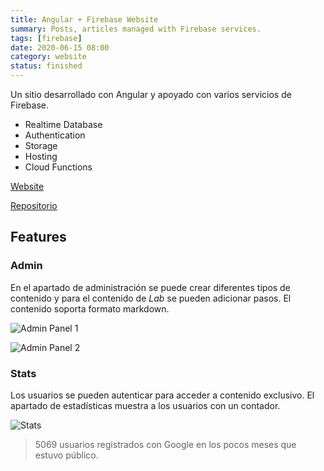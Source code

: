 ```yaml
---
title: Angular + Firebase Website
summary: Posts, articles managed with Firebase services.
tags: [firebase]
date: 2020-06-15 08:00
category: website
status: finished
---
```


Un sitio desarrollado con Angular y apoyado con varios servicios de Firebase.

* Realtime Database
* Authentication
* Storage
* Hosting
* Cloud Functions


[Website](https://maksha-41f4f.web.app/)

[Repositorio](https://github.com/alvareztech/maksha-web)

## Features

### Admin

En el apartado de administración se puede crear diferentes tipos de contenido y para el contenido de _Lab_ se pueden adicionar pasos. El contenido soporta formato markdown.

![Admin Panel 1](/images/projects/admin1.png)

![Admin Panel 2](/images/projects/admin2.png)


### Stats

Los usuarios se pueden autenticar para acceder a contenido exclusivo. El apartado de estadísticas muestra a los usuarios con un contador.

![Stats](/images/projects/stats.png)

> 5069 usuarios registrados con Google en los pocos meses que estuvo público.